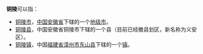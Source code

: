 '''铜陵'''可以指：
* [[铜陵市|铜陵市]]，[[中华人民共和国|中国]][[安徽省|安徽省]]下辖的一个[[地级市|地级市]]。
* [[铜陵县|铜陵县]]，中国安徽省铜陵市下辖的一个县（目前已经撤县划区，新名称为义安区）。
* [[铜陵镇|铜陵镇]]，中国[[福建省|福建省]][[漳州市|漳州市]][[东山县|东山县]]下辖的一个[[镇|镇]]。
{{disambig|Cat=二字中國地名消歧義}}